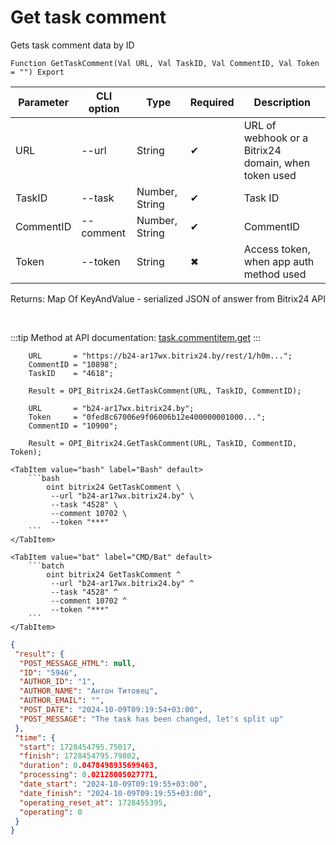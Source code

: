 ﻿---
sidebar_position: 2
---


# Get task comment
 Gets task comment data by ID



`Function GetTaskComment(Val URL, Val TaskID, Val CommentID, Val Token = "") Export`

  | Parameter | CLI option | Type | Required | Description |
  |-|-|-|-|-|
  | URL | --url | String | &#x2714; | URL of webhook or a Bitrix24 domain, when token used |
  | TaskID | --task | Number, String | &#x2714; | Task ID |
  | CommentID | --comment | Number, String | &#x2714; | CommentID |
  | Token | --token | String | &#x2716; | Access token, when app auth method used |

  
  Returns:  Map Of KeyAndValue - serialized JSON of answer from Bitrix24 API

<br/>

:::tip
Method at API documentation: [task.commentitem.get](https://dev.1c-bitrix.ru/rest_help/tasks/task/commentitem/get.php)
:::
<br/>



```bsl title="1C:Enterprise/OneScript code example"
    URL       = "https://b24-ar17wx.bitrix24.by/rest/1/h0m...";
    CommentID = "10898";
    TaskID    = "4618";

    Result = OPI_Bitrix24.GetTaskComment(URL, TaskID, CommentID);

    URL       = "b24-ar17wx.bitrix24.by";
    Token     = "0fed8c67006e9f06006b12e400000001000...";
    CommentID = "10900";

    Result = OPI_Bitrix24.GetTaskComment(URL, TaskID, CommentID, Token);
```
 

 <Tabs>
  
    <TabItem value="bash" label="Bash" default>
        ```bash
            oint bitrix24 GetTaskComment \
             --url "b24-ar17wx.bitrix24.by" \
             --task "4528" \
             --comment 10702 \
             --token "***"
        ```
    </TabItem>
  
    <TabItem value="bat" label="CMD/Bat" default>
        ```batch
            oint bitrix24 GetTaskComment ^
             --url "b24-ar17wx.bitrix24.by" ^
             --task "4528" ^
             --comment 10702 ^
             --token "***"
        ```
    </TabItem>
</Tabs>


```json title="Result"
{
 "result": {
  "POST_MESSAGE_HTML": null,
  "ID": "5946",
  "AUTHOR_ID": "1",
  "AUTHOR_NAME": "Антон Титовец",
  "AUTHOR_EMAIL": "",
  "POST_DATE": "2024-10-09T09:19:54+03:00",
  "POST_MESSAGE": "The task has been changed, let's split up"
 },
 "time": {
  "start": 1728454795.75017,
  "finish": 1728454795.79802,
  "duration": 0.0478498935699463,
  "processing": 0.02128005027771,
  "date_start": "2024-10-09T09:19:55+03:00",
  "date_finish": "2024-10-09T09:19:55+03:00",
  "operating_reset_at": 1728455395,
  "operating": 0
 }
}
```

